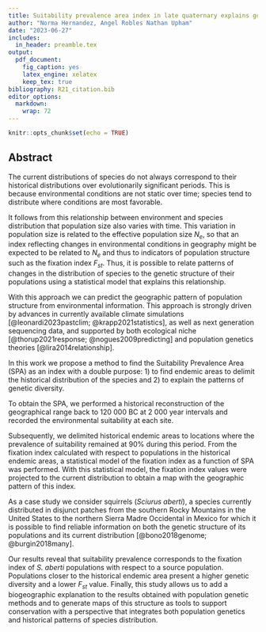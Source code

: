 ```yaml
---
title: Suitability prevalence area index in late quaternary explains genetic diversity in Tassel eared Squirrels
author: "Norma Hernandez, Angel Robles Nathan Upham"
date: "2023-06-27"
includes:
  in_header: preamble.tex
output: 
  pdf_document:
    fig_caption: yes
    latex_engine: xelatex 
    keep_tex: true
bibliography: R21_citation.bib
editor_options: 
  markdown: 
    wrap: 72
---
```


```r
knitr::opts_chunk$set(echo = TRUE)
```

## Abstract

The current distributions of species do not always correspond to their
historical distributions over evolutionarily significant periods. This
is because environmental conditions are not static over time; species
tend to distribute where conditions are most favorable.

It follows from this relationship between environment and species
distribution that population size also varies with time. This variation in population size is related to the effective population size $N_e$, so that an index reflecting changes in environmental
conditions in geography might be expected to be related to $N_e$ and
thus to indicators of population structure such as the fixation index
$F_{st}$. Thus, it is possible to relate patterns of changes in the
distribution of species to the genetic structure of their populations
using a statistical model that explains this relationship.

With this approach we can predict the geographic pattern of population
structure from environmental information. This approach is strongly
driven by advances in currently available climate simulations
[@leonardi2023pastclim; @krapp2021statistics], as well as next
generation sequencing data, and supported by both ecological niche
[@thorup2021response; @nogues2009predicting] and population genetics
theories [@lira2014relationship].

In this work we propose a method to find the Suitability Prevalence Area (SPA) as an index with a double purpose: 1) to find endemic areas to delimit the historical distribution of the species and 2) to explain the patterns of genetic diversity.

To obtain the SPA, we performed a historical reconstruction of the
geographical range back to 120 000 BC at 2 000 year intervals and
recorded the environmental suitability at each site.

Subsequently, we delimited historical endemic areas to locations where
the prevalence of suitability remained at 90\% during this period. From the fixation index calculated with respect to populations in the
historical endemic areas, a statistical model of the fixation index as a function of SPA was performed. With this statistical model, the fixation index values were projected to the current distribution to obtain a map with the geographic pattern of this index.

As a case study we consider squirrels (*Sciurus aberti*), a species
currently distributed in disjunct patches from the southern Rocky
Mountains in the United States to the northern Sierra Madre Occidental
in Mexico for which it is possible to find reliable information on both the genetic structure of its populations and its current distribution [@bono2018genome; @burgin2018many].

Our results reveal that suitability prevalence corresponds to the
fixation index of *S. aberti* populations with respect to a source
population. Populations closer to the historical endemic area present a higher genetic diversity and a lower $F_{st}$ value. Finally, this study allows us to add a biogeographic explanation to the results obtained with population genetic methods and to generate maps of this structure as tools to support conservation with a perspective that integrates both population genetics and historical patterns of species distribution.

